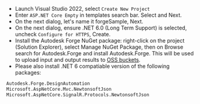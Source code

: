 
- Launch Visual Studio 2022, select `Create New Project`
- Enter `ASP.NET Core Empty` in templates search bar. Select and Next.
- On the next dialog, let's name it forgeSample, Next.
- On the next dialog, ensure .NET 6.0 (Long Term Support) is selected, uncheck `Configure for HTTPS`, Create.
- Install the Autodesk Forge NuGet package: right-click on the project (Solution Explorer), select Manage NuGet Package, then on Browse search for Autodesk.Forge and install Autodesk.Forge. This will be used to upload input and output results to [OSS buckets](https://forge.autodesk.com/en/docs/data/v2/developers_guide/basics/).
- Please also install .NET 6 compatiable version of the following packages:

```bash
Autodesk.Forge.DesignAutomation
Microsoft.AspNetCore.Mvc.NewtonsoftJson
Microsoft.AspNetCore.SignalR.Protocols.NewtonsoftJson
```

<ResponsiveVideo src={PreviewUrl} />
